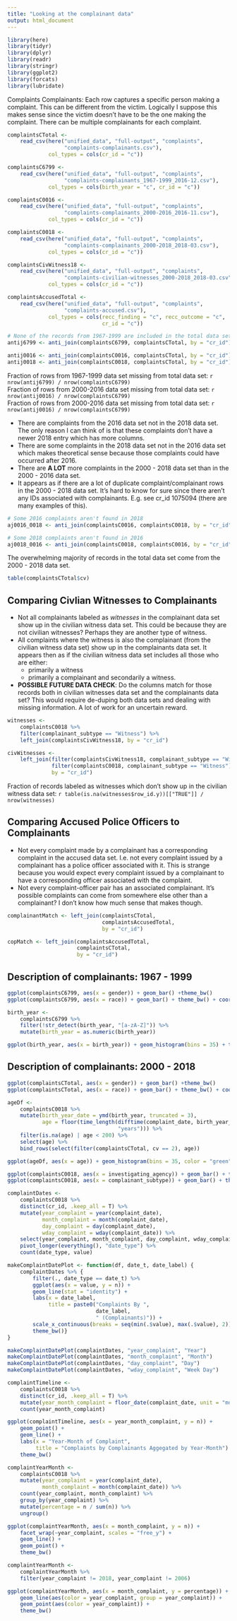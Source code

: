 ```yaml
---
title: "Looking at the complainant data"
output: html_document
---
```


```r
library(here)
library(tidyr)
library(dplyr)
library(readr)
library(stringr)
library(ggplot2)
library(forcats)
library(lubridate)
```

Complaints Complainants: Each row captures a specific person making a complaint. This can be different from the victim. Logically I suppose this makes sense since the victim doesn't have to be the one making the complaint. There can be multiple complainants for each complaint.

```r
complaintsCTotal <-
    read_csv(here("unified_data", "full-output", "complaints",
                  "complaints-complainants.csv"),
             col_types = cols(cr_id = "c"))

complaintsC6799 <-
    read_csv(here("unified_data", "full-output", "complaints",
                  "complaints-complainants_1967-1999_2016-12.csv"),
             col_types = cols(birth_year = "c", cr_id = "c"))

complaintsC0016 <-
    read_csv(here("unified_data", "full-output", "complaints",
                  "complaints-complainants_2000-2016_2016-11.csv"),
             col_types = cols(cr_id = "c"))

complaintsC0018 <-
    read_csv(here("unified_data", "full-output", "complaints",
                  "complaints-complainants_2000-2018_2018-03.csv"),
             col_types = cols(cr_id = "c"))

complaintsCivWitness18 <-
    read_csv(here("unified_data", "full-output", "complaints",
                  "complaints-civilian-witnesses_2000-2018_2018-03.csv"),
             col_types = cols(cr_id = "c"))

complaintsAccusedTotal <-
    read_csv(here("unified_data", "full-output", "complaints",
                  "complaints-accused.csv"),
             col_types = cols(recc_finding = "c", recc_outcome = "c",
                              cr_id = "c"))
```

```r
# None of the records from 1967-1999 are included in the total data set
antij6799 <- anti_join(complaintsC6799, complaintsCTotal, by = "cr_id")

antij0016 <- anti_join(complaintsC0016, complaintsCTotal, by = "cr_id")
antij0018 <- anti_join(complaintsC0018, complaintsCTotal, by = "cr_id")
```

Fraction of rows from 1967-1999 data set missing from total data set: `r nrow(antij6799) / nrow(complaintsC6799)`  
Fraction of rows from 2000-2016 data set missing from total data set: `r nrow(antij0016) / nrow(complaintsC6799)`  
Fraction of rows from 2000-2016 data set missing from total data set: `r nrow(antij0016) / nrow(complaintsC6799)`  

* There are complaints from the 2016 data set not in the 2018 data set. The only reason I can think of is that these complaints don't have a newer 2018 entry which has more columns.
* There are some complaints in the 2018 data set not in the 2016 data set which makes theoretical sense because those complaints could have occurred after 2016.
* There are **A LOT** more complaints in the 2000 - 2018 data set than in the 2000 - 2016 data set.
* It appears as if there are a lot of duplicate complaint/complainant rows in the 2000 - 2018 data set. It's hard to know for sure since there aren't any IDs associated with complainants. E.g. see cr_id 1075094 (there are many examples of this).

```r
# Some 2016 complaints aren't found in 2018 
aj0016_0018 <- anti_join(complaintsC0016, complaintsC0018, by = "cr_id")

# Some 2018 complaints aren't found in 2016
aj0018_0016 <- anti_join(complaintsC0018, complaintsC0016, by = "cr_id")
```

The overwhelming majority of records in the total data set come from the 2000 - 2018 data set.

```r
table(complaintsCTotal$cv)
```

## Comparing Civlian Witnesses to Complainants

* Not all complainants labeled as *witnesses* in the complainant data set show up in the civilian witness data set. This could be because they are not civilian witnesses? Perhaps they are another type of witness.
* All complaints where the witness is also the complainant (from the civilian witness data set) show up in the complainants data set. It appears then as if the civilian witness data set includes all those who are either:
    * primarily a witness
    * primarily a complainant and secondarily a witness.
* **POSSIBLE FUTURE DATA CHECK**: Do the columns match for those records both in civilian witnesses data set and the complainants data set? This would require de-duping both data sets and dealing with missing information. A lot of work for an uncertain reward.

```r
witnesses <- 
    complaintsC0018 %>%
    filter(complainant_subtype == "Witness") %>%
    left_join(complaintsCivWitness18, by = "cr_id")

civWitnesses <-
    left_join(filter(complaintsCivWitness18, complainant_subtype == "Witness"),
              filter(complaintsC0018, complainant_subtype == "Witness"),
              by = "cr_id")
```

Fraction of records labeled as witnesses which don't show up in the civilian witness data set: `r table(is.na(witnesses$row_id.y))[["TRUE"]] / nrow(witnesses)`  

## Comparing Accused Police Officers to Complainants

* Not every complaint made by a complainant has a corresponding complaint in the accused data set. I.e. not every complaint issued by a complainant has a police officer associated with it. This is strange because you would expect every complaint issued by a complainant to have a corresponding officer associated with the complaint.
* Not every complaint-officer pair has an associated complainant. It's possible complaints can come from somewhere else other than a complainant? I don't know how much sense that makes though.

```r
complainantMatch <- left_join(complaintsCTotal,
                              complaintsAccusedTotal,
                              by = "cr_id")

copMatch <- left_join(complaintsAccusedTotal,
                      complaintsCTotal,
                      by = "cr_id")
```

## Description of complainants: 1967 - 1999

```r
ggplot(complaintsC6799, aes(x = gender)) + geom_bar() +theme_bw()
ggplot(complaintsC6799, aes(x = race)) + geom_bar() + theme_bw() + coord_flip()

birth_year <-
    complaintsC6799 %>%
    filter(!str_detect(birth_year, "[a-zA-Z]")) %>%
    mutate(birth_year = as.numeric(birth_year))

ggplot(birth_year, aes(x = birth_year)) + geom_histogram(bins = 35) + theme_bw()
```

## Description of complainants: 2000 - 2018

```r
ggplot(complaintsCTotal, aes(x = gender)) + geom_bar() +theme_bw()
ggplot(complaintsCTotal, aes(x = race)) + geom_bar() + theme_bw() + coord_flip()

ageDf <-
    complaintsC0018 %>%
    mutate(birth_year_date = ymd(birth_year, truncated = 3),
           age = floor(time_length(difftime(complaint_date, birth_year_date),
                                   "years"))) %>%
    filter(is.na(age) | age < 200) %>%
    select(age) %>%
    bind_rows(select(filter(complaintsCTotal, cv == 2), age))

ggplot(ageDf, aes(x = age)) + geom_histogram(bins = 35, color = "green") + theme_bw()
```

```r
ggplot(complaintsC0018, aes(x = investigating_agency)) + geom_bar() + theme_bw()
ggplot(complaintsC0018, aes(x = complainant_subtype)) + geom_bar() + theme_bw()
```

```r
complaintDates <-
    complaintsC0018 %>%
    distinct(cr_id, .keep_all = T) %>%
    mutate(year_complaint = year(complaint_date),
           month_complaint = month(complaint_date),
           day_complaint = day(complaint_date),
           wday_complaint = wday(complaint_date)) %>%
    select(year_complaint, month_complaint, day_complaint, wday_complaint) %>%
    pivot_longer(everything(), "date_type") %>%
    count(date_type, value)

makeComplaintDatePlot <- function(df, date_t, date_label) {
    complaintDates %>% {
        filter(., date_type == date_t) %>%
        ggplot(aes(x = value, y = n)) +
        geom_line(stat = "identity") +
        labs(x = date_label,
             title = paste0("Complaints By ",
                            date_label,
                            " (Complainants)")) +
        scale_x_continuous(breaks = seq(min(.$value), max(.$value), 2)) +
        theme_bw()}
}

makeComplaintDatePlot(complaintDates, "year_complaint", "Year")
makeComplaintDatePlot(complaintDates, "month_complaint", "Month")
makeComplaintDatePlot(complaintDates, "day_complaint", "Day")
makeComplaintDatePlot(complaintDates, "wday_complaint", "Week Day")

complaintTimeline <-
    complaintsC0018 %>%
    distinct(cr_id, .keep_all = T) %>%
    mutate(year_month_complaint = floor_date(complaint_date, unit = "month")) %>%
    count(year_month_complaint)

ggplot(complaintTimeline, aes(x = year_month_complaint, y = n)) +
    geom_point() +
    geom_line() +
    labs(x = "Year-Month of Complaint",
         title = "Complaints by Complainants Aggegated by Year-Month") +
    theme_bw()

complaintYearMonth <-
    complaintsC0018 %>%
    mutate(year_complaint = year(complaint_date),
           month_complaint = month(complaint_date)) %>%
    count(year_complaint, month_complaint) %>%
    group_by(year_complaint) %>%
    mutate(percentage = n / sum(n)) %>%
    ungroup()

ggplot(complaintYearMonth, aes(x = month_complaint, y = n)) +
    facet_wrap(~year_complaint, scales = "free_y") +
    geom_line() +
    geom_point() +
    theme_bw()

complaintYearMonth <-
    complaintYearMonth %>%
    filter(year_complaint != 2018, year_complaint != 2006)

ggplot(complaintYearMonth, aes(x = month_complaint, y = percentage)) +
    geom_line(aes(color = year_complaint, group = year_complaint)) +
    geom_point(aes(color = year_complaint)) +
    theme_bw()
```

